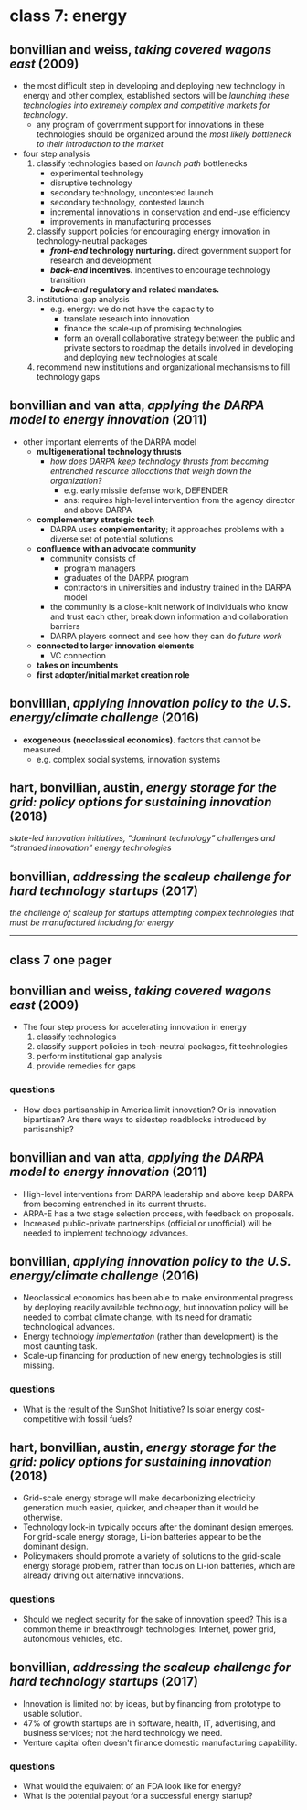 # class 7: energy

## bonvillian and weiss, _taking covered wagons east_ (2009)
- the most difficult step in developing and deploying new technology in energy and other complex, established sectors will be _launching these technologies into extremely complex and competitive markets for technology_.
    - any program of government support for innovations in these technologies should be organized around the _most likely bottleneck to their introduction to the market_
- four step analysis
    1. classify technologies based on _launch path_ bottlenecks
        - experimental technology
        - disruptive technology
        - secondary technology, uncontested launch
        - secondary technology, contested launch
        - incremental innovations in conservation and end-use efficiency
        - improvements in manufacturing processes
    2. classify support policies for encouraging energy innovation in technology-neutral packages
        - **_front-end_ technology nurturing.** direct government support for research and development
        - **_back-end_ incentives.** incentives to encourage technology transition
        - **_back-end_ regulatory and related mandates.**
    3. institutional gap analysis
        - e.g. energy: we do not have the capacity to
            - translate research into innovation
            - finance the scale-up of promising technologies
            - form an overall collaborative strategy between the public and private sectors to roadmap the details involved in developing and deploying new technologies at scale
    4. recommend new institutions and organizational mechansisms to fill technology gaps

## bonvillian and van atta, _applying the DARPA model to energy innovation_ (2011)

- other important elements of the DARPA model
    - **multigenerational technology thrusts**
        - _how does DARPA keep technology thrusts from becoming entrenched resource allocations that weigh down the organization?_
            - e.g. early missile defense work, DEFENDER
            - ans: requires high-level intervention from the agency director and above DARPA
    - **complementary strategic tech**
        - DARPA uses **complementarity**; it approaches problems with a diverse set of potential solutions
    - **confluence with an advocate community**
        - community consists of
            - program managers
            - graduates of the DARPA program
            - contractors in universities and industry trained in the DARPA model
        - the community is a close-knit network of individuals who know and trust each other, break down information and collaboration barriers
        - DARPA players connect and see how they can do _future work_
    - **connected to larger innovation elements**
        - VC connection
    - **takes on incumbents**
    - **first adopter/initial market creation role**

## bonvillian, _applying innovation policy to the U.S. energy/climate challenge_ (2016)

- **exogeneous (neoclassical economics).** factors that cannot be measured.
    - e.g. complex social systems, innovation systems

## hart, bonvillian, austin, _energy storage for the grid: policy options for sustaining innovation_ (2018)

_state-led innovation initiatives, “dominant technology” challenges and “stranded innovation” energy technologies_

## bonvillian, _addressing the scaleup challenge for hard technology startups_ (2017)

_the challenge of scaleup for startups attempting complex technologies that must be manufactured including for energy_

---

## class 7 one pager

## bonvillian and weiss, _taking covered wagons east_ (2009)

- The four step process for accelerating innovation in energy
    1. classify technologies
    2. classify support policies in tech-neutral packages, fit technologies
    3. perform institutional gap analysis
    4. provide remedies for gaps

### questions
- How does partisanship in America limit innovation? Or is innovation bipartisan? Are there ways to sidestep roadblocks introduced by partisanship?

## bonvillian and van atta, _applying the DARPA model to energy innovation_ (2011)

- High-level interventions from DARPA leadership and above keep DARPA from becoming entrenched in its current thrusts.
- ARPA-E has a two stage selection process, with feedback on proposals.
- Increased public-private partnerships (official or unofficial) will be needed to implement technology advances.

## bonvillian, _applying innovation policy to the U.S. energy/climate challenge_ (2016)

- Neoclassical economics has been able to make environmental progress by deploying readily available technology, but innovation policy will be needed to combat climate change, with its need for dramatic technological advances.
- Energy technology _implementation_ (rather than development) is the most daunting task.
- Scale-up financing for production of new energy technologies is still missing.

### questions
- What is the result of the SunShot Initiative? Is solar energy cost-competitive with fossil fuels?

## hart, bonvillian, austin, _energy storage for the grid: policy options for sustaining innovation_ (2018)

- Grid-scale energy storage will make decarbonizing electricity generation much easier, quicker, and cheaper than it would be otherwise.
- Technology lock-in typically occurs after the dominant design emerges. For grid-scale energy storage, Li-ion batteries appear to be the dominant design.
- Policymakers should promote a variety of solutions to the grid-scale energy storage problem, rather than focus on Li-ion batteries, which are already driving out alternative innovations.

### questions
- Should we neglect security for the sake of innovation speed? This is a common theme in breakthrough technologies: Internet, power grid, autonomous vehicles, etc.

## bonvillian, _addressing the scaleup challenge for hard technology startups_ (2017)

- Innovation is limited not by ideas, but by financing from prototype to usable solution.
- 47% of growth startups are in software, health, IT, advertising, and business services; not the hard technology we need.
- Venture capital often doesn't finance domestic manufacturing capability.

### questions
- What would the equivalent of an FDA look like for energy?
- What is the potential payout for a successful energy startup?